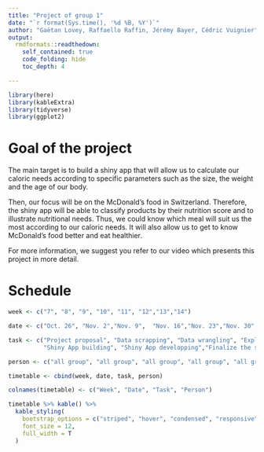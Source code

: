 ```yaml
---
title: "Project of group 1"
date: "`r format(Sys.time(), '%d %B, %Y')`"
author: "Gaëtan Lovey, Raffaello Raffin, Jérémy Bayer, Cédric Vuignier" 
output:
  rmdformats::readthedown:
    self_contained: true
    code_folding: hide
    toc_depth: 4

---
```

```r
library(here)
library(kableExtra)
library(tidyverse)
library(ggplot2)
```

# Goal of the project

The main target is to build a shiny app that will allow us to calculate our caloric needs according to specific parameters such as the size, the weight and the age of our body. 

Then, our focus will be on the McDonald's food in Switzerland. Therefore, the shiny app will be able to classify products by their nutrition score
and to illustrate nutritional needs. Thus, we could know which meal will suit us the most according to our caloric needs. It will also allow us to get to know McDonald's food better and eat healthier. 

For more information, we suggest you refer to our video which presents this project in more detail.  

# Schedule

```r
week <- c("7", "8", "9", "10", "11", "12","13","14")

date <- c("Oct. 26", "Nov. 2","Nov. 9",  "Nov. 16","Nov. 23","Nov. 30","Dec. 7", "Dec. 14")

task <- c("Project proposal", "Data scrapping", "Data wrangling", "Exploratory data analysis",
          "Shiny App building", "Shiny App developping","Finalize the shiny app and start the report","Finalize the report and prepare the presentation")

person <- c("all group", "all group", "all group", "all group", "all group", "all group","all group","all group")

timetable <- cbind(week, date, task, person)

colnames(timetable) <- c("Week", "Date", "Task", "Person")

timetable %>% kable() %>%
  kable_styling(
    bootstrap_options = c("striped", "hover", "condensed", "responsive"),
    font_size = 12,
    full_width = T
  ) 


```

